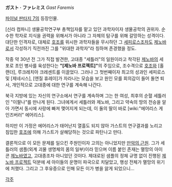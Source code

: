 '''ガスト · ファレミス''' ''Gast Faremis''

[[파이널 판타지 7]]의 등장인물. 

[신라 컴파니] 생물공학연구부 총책임자를 맡고 있던 과학자이자 생물공학의 권위자. 
순수한 학자로 지식을 권력을 위해서가 아니라 그 자체의 탐구를 위해 갈망하는 성격이다. 대단한 인격자로, 대체로 [[호조]]를 위시한 과학자들을 무시하던 그 [[세피로스]]조차도 [[제노바]]로서 각성하기 직전까진 그를 "위대한 과학자"라 칭하며 존경했을 정도.

작중 약 30년 전 그가 직접 발견한, 고대종 "세틀러"의 일원이라고 착각된 [[제노바]]의 세포로 초인 병사를 육성한다는 '''"[제노바 프로젝트]"'''의 주임으로, 조수격으로 [[호조]]와 [홀랜더], 루크레치아 크레센트를 이끌었다. 그러나 그 첫번째이자 최고의 성과인 세피로스 및 [제네시스], [엔질 휴레이]가 자라나는 모습을 보고 원인 모를 회의감이 들어 돌연 퇴사, 개인적으로 고대종에 대한 연구를 계속해 나간다.

북극 지방에 있는 자신의 연구소에서 연구를 계속하며 그는 한 여성, 최후의 순혈 세틀러인 "이팔나"를 만나게 된다. 그녀에게서 세틀러와 제노바, 그리고 약속의 땅의 전승을 알아 가면서 동시에 사랑에 빠져 맺어지게 되는데, 이 둘의 딸이 바로 [wiki:"에어리스 게인즈버러" 에어리스]. 

하지만 이 가정은 에어리스가 태어난지 열흘도 되지 않아 가스트의 연구결과를 노리고 침입한 [[호조]]에 의해 가스트가 살해당하는 것으로 파탄나고 만다.

결론적으로 이 모든 문제를 일으킨 주원인이자 고의는 아니었지만 [[만악의 근원]]. 그가 세틀러의 샘플(외계 괴물 생명체의 몸의 일부)이라 믿으며 이름 붙인 존재는 멸망의 아이콘 [[제노바]]였고, 고대종조차 아니었던 것이다. 제대로된 샘플의 정체 규명 없이 진행된 [[제노바 프로젝트]] 덕분에 세 아이들의 운명이 파국으로 치달았고, 행성 전체가 멸망의 위기에 처했다. 그리고 그 후유증으로 인해 모든 이가 병을 앓게 되었으니...

[[각주]]

